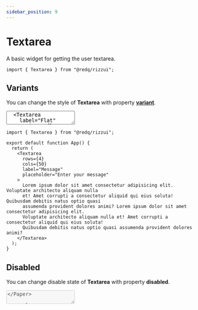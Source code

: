 ```yaml
---
sidebar_position: 9
---
```



# Textarea

A basic widget for getting the user textarea.

```tsx
import { Textarea } from "@redq/rizzui";
```

<div className="mb-28" />

## Variants

You can change the style of **Textarea** with property [**variant**](#textarea-variants).

<Paper className="grid grid-cols-1 sm:grid-cols-2 gap-4">
  <Textarea
    label="Active"
    variant="active"
    placeholder="Enter your message"
  />
  <Textarea
    label="Flat"
    variant="flat"
    placeholder="Enter your message"
  />
  <Textarea
    label="Outline"
    variant="outline"
    placeholder="Enter your message"
  />
  <Textarea
    label="Text"
    variant="text"
    placeholder="Enter your message"
  />
</Paper>

```tsx
import { Textarea } from "@redq/rizzui";

export default function App() {
  return (
    <>
      <Textarea
        label="Active"
        variant="active"
        placeholder="Enter your message"
      />
      <Textarea
        label="Flat"
        variant="flat"
        placeholder="Enter your message"
      />
      <Textarea
        label="Outline"
        variant="outline"
        placeholder="Enter your message"
      />
      <Textarea
        label="Text"
        variant="text"
        placeholder="Enter your message"
      />
    </>
  );
}
```

<div className="mb-16" />

## Sizes

You can change the style of **Textarea** with property [**size**](#textarea-sizes).

<Paper className="gap-4 flex-row flex-wrap justify-start items-start">
  <Textarea
    label="Small"
    placeholder="Enter your message"
    size="sm"
  />
  <Textarea
    label="Default"
    placeholder="Enter your message"
  />
  <Textarea
    label="Large"
    placeholder="Enter your message"
    size="lg"
  />
  <Textarea
    label="Extra Large"
    placeholder="Enter your message"
    size="xl"
  />
</Paper>

```tsx
import { Textarea } from "@redq/rizzui";

export default function App() {
  return (
    <>
      <Textarea
        label="Small"
        placeholder="Enter your message"
        size="sm"
      />
      <Textarea
        label="Default"
        placeholder="Enter your message"
      />
      <Textarea
        label="Large"
        placeholder="Enter your message"
        size="lg"
      />
      <Textarea
        label="Extra Large"
        placeholder="Enter your message"
        size="xl"
      />
    </>
  );
}
```

<div className="mb-16" />

## Rounded

You can change the style of **Textarea** with property [**rounded**](#textarea-rounded).

<Paper className="gap-4 flex-row flex-wrap justify-start items-start">
  <Textarea
    label="Rounded Small"
    placeholder="Enter your message"
    rounded="sm"
    variant="active"
  />
  <Textarea
    label="Rounded Default"
    placeholder="Enter your message"
    variant="active"
  />
  <Textarea
    label="Rounded Large"
    placeholder="Enter your message"
    rounded="lg"
    variant="active"
  />
  <Textarea
    label="Rounded Extra Large"
    placeholder="Enter your message"
    rounded="xl"
    variant="active"
  />
  <Textarea
    label="Rounded None"
    placeholder="Enter your message"
    rounded="none"
    variant="active"
  />
</Paper>

```tsx
import { Textarea } from "@redq/rizzui";

export default function App() {
  return (
    <>
      <Textarea
        label="Rounded Small"
        placeholder="Enter your message"
        rounded="sm"
        variant="active"
      />
      <Textarea
        label="Rounded Default"
        placeholder="Enter your message"
        variant="active"
      />
      <Textarea
        label="Rounded Large"
        placeholder="Enter your message"
        rounded="lg"
        variant="active"
      />
      <Textarea
        label="Rounded Extra Large"
        placeholder="Enter your message"
        rounded="xl"
        variant="active"
      />
      <Textarea
        label="Rounded None"
        placeholder="Enter your message"
        rounded="none"
        variant="active"
      />
    </>
  );
}
```

<div className="mb-16" />

## Colors

You can change the style of **Textarea** with property [**color**](#textarea-colors).

<Paper className="gap-4 flex-row flex-wrap justify-start items-start">
  <Textarea
    label="Default"
    variant="flat"
    placeholder="Enter your message"
  />
  <Textarea
    label="Primary"
    variant="flat"
    placeholder="Enter your message"
    color="primary"
  />
  <Textarea
    label="Secondary"
    variant="flat"
    placeholder="Enter your message"
    color="secondary"
  />
  <Textarea
    label="Danger"
    variant="flat"
    placeholder="Enter your message"
    color="danger"
  />
  <Textarea
    label="Info"
    variant="flat"
    placeholder="Enter your message"
    color="info"
  />
  <Textarea
    label="Success"
    variant="flat"
    placeholder="Enter your message"
    color="success"
  />
  <Textarea
    label="Warning"
    variant="flat"
    placeholder="Enter your message"
    color="warning"
  />
</Paper>

```tsx
import { Textarea } from "@redq/rizzui";

export default function App() {
  return (
    <>
      <Textarea
        label="Default"
        variant="flat"
        placeholder="Enter your message"
      />
      <Textarea
        label="Primary"
        variant="flat"
        placeholder="Enter your message"
        color="primary"
      />
      <Textarea
        label="Secondary"
        variant="flat"
        placeholder="Enter your message"
        color="secondary"
      />
      <Textarea
        label="Danger"
        variant="flat"
        placeholder="Enter your message"
        color="danger"
      />
      <Textarea
        label="Info"
        variant="flat"
        placeholder="Enter your message"
        color="info"
      />
      <Textarea
        label="Success"
        variant="flat"
        placeholder="Enter your message"
        color="success"
      />
      <Textarea
        label="Warning"
        variant="flat"
        placeholder="Enter your message"
        color="warning"
      />
    </>
  );
}
```

<div className="mb-16" />

## With Custom Rows & Cols

You can change rows and cols of **Textarea** with property **rows** & **cols**.

<Paper className="block">
  <Textarea
    rows={4}
    cols={50}
    label="Message"
    placeholder="Enter your message"
    textareaClassName="overflow-y-auto"
  >
    Lorem ipsum dolor sit amet consectetur adipisicing elit. Voluptate architecto aliquam nulla et!
    Amet corrupti a consectetur aliquid qui eius soluta! Quibusdam debitis natus optio quasi
    assumenda provident dolores animi? Lorem ipsum dolor sit amet consectetur adipisicing elit.
    Voluptate architecto aliquam nulla et! Amet corrupti a consectetur aliquid qui eius soluta!
    Quibusdam debitis natus optio quasi assumenda provident dolores animi?
  </Textarea>
</Paper>

```tsx
import { Textarea } from "@redq/rizzui";

export default function App() {
  return (
    <Textarea
      rows={4}
      cols={50}
      label="Message"
      placeholder="Enter your message"
    >
      Lorem ipsum dolor sit amet consectetur adipisicing elit. Voluptate architecto aliquam nulla
      et! Amet corrupti a consectetur aliquid qui eius soluta! Quibusdam debitis natus optio quasi
      assumenda provident dolores animi? Lorem ipsum dolor sit amet consectetur adipisicing elit.
      Voluptate architecto aliquam nulla et! Amet corrupti a consectetur aliquid qui eius soluta!
      Quibusdam debitis natus optio quasi assumenda provident dolores animi?
    </Textarea>
  );
}
```

<div className="mb-16" />

## Disabled

You can change disable state of **Textarea** with property **disabled**.

<Paper className="block">
  <Textarea
    disabled
    label="Message"
    placeholder="Enter your message"
  />
</Paper>

```tsx
import { Textarea } from "@redq/rizzui";

export default function App() {
  return (
    <Textarea
      disabled
      label="Message"
      placeholder="Enter your message"
    />
  );
}
```

<div className="mb-16" />

## Read Only

You can change readOnly state of **Textarea** with property **readOnly**.

<Paper className="block">
  <Textarea
    readOnly
    label="Message"
    placeholder="Enter your message"
  />
</Paper>

```tsx
import { Textarea } from "@redq/rizzui";

export default function App() {
  return (
    <Textarea
      readOnly
      label="Message"
      placeholder="Enter your message"
    />
  );
}
```

<div className="mb-16" />

## With Clear Button

You can add a clear button of **Textarea** with property **clearable**.

<Paper className="block">
  <TextareaClear />
</Paper>

```tsx
import { useState } from "react";
import { Textarea } from "aegon-ui";

export default function App() {
  const [state, setState] = useState(
    "It is a long established fact that a reader will be distracted by the readable content of a page when looking at its layout."
  );

  return (
    <Textarea
      label="Message"
      clearable
      value={state}
      onClear={() => setState("")}
      onChange={(e) => setState(e.target.value)}
    />
  );
}
```

<div className="mb-16" />

## With Helper Text

You can add helper text to **Textarea** with property **helperText**.

<Paper className="block">
  <Textarea
    label="Message"
    placeholder="Enter your message"
    helperText="This is helper text."
  />
</Paper>

```tsx
import { Textarea } from "@redq/rizzui";

export default function App() {
  return (
    <Textarea
      label="Message"
      placeholder="Enter your message"
      helperText="This is helper text."
    />
  );
}
```

<div className="mb-16" />

## With Error

You can show error message to **Textarea** with property **error**.

<Paper className="block">
  <Textarea
    label="Message"
    error="This field is required"
    placeholder="Enter your message"
  />
</Paper>

```tsx
import { Textarea } from "@redq/rizzui";

export default function App() {
  return (
    <Textarea
      label="Message"
      error="This field is required"
      placeholder="Enter your message"
    />
  );
}
```

<div className="mb-16" />

## With Character Count

You can set character limit and show character counter of **Textarea** with property **maxLength** & **renderCharacterCount**.

<Paper className="block">
  <TextareaCharacterCount />
</Paper>

```tsx
import { useState } from "react";
import { Textarea } from "aegon-ui";

export default function App() {
  const [state, setState] = useState("Do not lose hope, nor be sad.");

  return (
    <Textarea
      label="Message"
      value={state}
      maxLength={100}
      onChange={(e) => setState(e.target.value)}
      renderCharacterCount={({ characterCount, maxLength }) => (
        <div className="text-right text-sm opacity-70 rtl:text-left">
          {characterCount}/{maxLength}
        </div>
      )}
    />
  );
}
```

<div className="mb-20" />

## APIs

<hr />

<div className="mb-10" />

### Textarea Props

Here is the API documentation of the Textarea component. And the rest of the props are the same as the original html textarea field. You can use props like `disabled`, `placeholder`, `rows`, `cols`, `maxLength` etc.

|        Props         |                               Type                               |                                Description                                |   Default   |
| :------------------: | :--------------------------------------------------------------: | :-----------------------------------------------------------------------: | :---------: |
|        label         |                           `ReactNode`                            |                              Set field label                              |    \_ \_    |
|     placeholder      |                             `string`                             |                                                                           |    \_ \_    |
|       children       |                           `ReactNode`                            |                         Default value in textarea                         |    \_ \_    |
|       variant        |              [TextareaVariants](#textarea-variants)              |                    The variants of the component are:                     | `"outline"` |
|         size         |                 [TextareaSizes](#textarea-sizes)                 | The size of the component. "sm" is equivalent to the dense input styling. | `"DEFAULT"` |
|       rounded        |               [TextareaRounded](#textarea-rounded)               |                         The rounded variants are:                         | `"DEFAULT"` |
|        color         |                [TextareaColors](#textarea-colors)                |                           Change textarea color                           | `"DEFAULT"` |
|       disabled       |                            `boolean`                             |                     Whether the textarea is disabled                      |    \_ \_    |
|      autoFocus       |                            `boolean`                             |                                                                           |    \_ \_    |
|         form         |                             `string`                             |                                                                           |    \_ \_    |
|         name         |                             `string`                             |                                                                           |    \_ \_    |
|        value         |                [TextareaValues](#textarea-values)                |                                                                           |    \_ \_    |
|       onChange       |              [TextareaOnchange](#textarea-onchange)              |                                                                           |    \_ \_    |
|         key          |                           `key` `null`                           |                                                                           |    \_ \_    |
|        error         |                             `string`                             |                    Show error message using this prop                     |    \_ \_    |
|      helperText      |                           `ReactNode`                            |         Add helper text. It could be string or a React component          |    \_ \_    |
|   helperClassName    |                             `string`                             |        This prop allows you to customize the helper message style         |    \_ \_    |
|    errorClassName    |                             `string`                             |         This prop allows you to customize the error message style         |    \_ \_    |
|     autoComplete     |                             `string`                             |                                                                           |    \_ \_    |
|      maxLength       |                             `number`                             |                    Set custom max length of character                     |    \_ \_    |
|      minLength       |                             `number`                             |                                                                           |    \_ \_    |
|       readOnly       |                            `boolean`                             |                                                                           |    \_ \_    |
|       required       |                            `boolean`                             |                                                                           |    \_ \_    |
|      clearable       |                            `boolean`                             |                           add clearable option                            |    \_ \_    |
|       onClear        |               [TextareaOnclear](#textarea-onclear)               |                                clear event                                |    \_ \_    |
|    labelClassName    |                             `string`                             |   Use labelClassName prop to do some addition style for the field label   |    \_ \_    |
|         cols         |                             `number`                             |                              Set custom cols                              |    \_ \_    |
|         rows         |                             `number`                             |                              Set custom rows                              |     `5`     |
|  textareaClassName   |                             `string`                             |            Add custom classes for the input filed extra style             |    \_ \_    |
| renderCharacterCount | [TextareaRenderCharacterCount](#textarea-render-character-count) |                It is the password visibility toggle icon.                 |    \_ \_    |
|       dirName        |                             `string`                             |                                                                           |    \_ \_    |
|         wrap         |                             `string`                             |                                                                           |    \_ \_    |
|         ref          |                    `Ref<HTMLTextAreaElement>`                    |                                                                           |    \_ \_    |

<div className="mb-10" />

### Textarea Variants

```ts
type TextareaVariants = "flat" | "outline" | "text" | "active";
```

<div className="mb-10" />

### Textarea Sizes

```ts
type TextareaSizes = "sm" | "DEFAULT" | "lg" | "xl";
```

<div className="mb-10" />

### Textarea Rounded

```ts
type TextareaRounded = "sm" | "DEFAULT" | "lg" | "xl" | "none";
```

<div className="mb-10" />

### Textarea Colors

```ts
type TextareaColors =
  | "DEFAULT"
  | "primary"
  | "secondary"
  | "danger"
  | "info"
  | "success"
  | "warning";
```

<div className="mb-10" />

### Textarea Values

```ts
type TextareaValues = "string" | "number" | "readonly string[]";
```

<div className="mb-10" />

### Textarea Onchange

```ts
type TextareaOnchange = ChangeEventHandler<HTMLTextAreaElement>;
```

<div className="mb-10" />

### Textarea Onclear

```ts
type TextareaOnclear = (event: MouseEvent<Element, MouseEvent>) => void;
```

<div className="mb-10" />

### Textarea Render Character Count

```ts
type TextareaRenderCharacterCount =
  | (({ characterCount, maxLength }: { characterCount?: number; maxLength?: number }) => ReactNode)
  | undefined;
```
